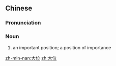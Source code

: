 ==Chinese==
{{zh-forms}}

===Pronunciation===
{{zh-pron
|m=dàwèi
|h=pfs=thai-vi
|mn=tōa-ūi
|cat=n
}}

===Noun===
{{zh-noun}}

# {{lb|zh|literary}} an important position; a position of importance

[[zh-min-nan:大位]]
[[zh:大位]]
